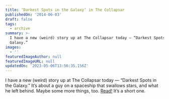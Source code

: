 ```yaml
---
title: ‘Darkest Spots in the Galaxy’ in The Collapsar
publishedOn: '2014-06-03'
draft: false
tags:
  - archive
summary: >-
  I have a new (weird) story up at The Collapsar today — “Darkest Spots in the
  Galaxy.”
images:
  - ''
featuredImageAuthor: null
featuredImageURL: null
updatedOn: '2023-05-06T13:56:35.156Z'
---
```


I have a new (weird) story up at The Collapsar today — “Darkest Spots in the Galaxy.” It’s about a guy on a spaceship that swallows stars, and what he left behind. Maybe some more things, too. [Read!](https://web.archive.org/web/20160822063229/http://thecollapsar.com/2014/06/03/hans/) It’s a short one.

